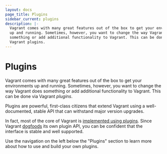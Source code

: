 ```yaml
---
layout: docs
page_title: Plugins
sidebar_current: plugins
description: |-
  Vagrant comes with many great features out of the box to get your environments
  up and running. Sometimes, however, you want to change the way Vagrant does
  something or add additional functionality to Vagrant. This can be done via
  Vagrant plugins.
---
```


# Plugins

Vagrant comes with many great features out of the box to get your environments up
and running. Sometimes, however, you want to change the way Vagrant does something
or add additional functionality to Vagrant. This can be done via Vagrant
_plugins_.

Plugins are powerful, first-class citizens that extend Vagrant using a
well-documented, stable API that can withstand major version upgrades.

In fact, most of the core of Vagrant is [implemented using plugins](https://github.com/hashicorp/vagrant/tree/master/plugins).
Since Vagrant [dogfoods](https://en.wikipedia.org/wiki/Eating_your_own_dog_food) its own
plugin API, you can be confident that the interface is stable and well supported.

Use the navigation on the left below the "Plugins" section to learn more
about how to use and build your own plugins.
